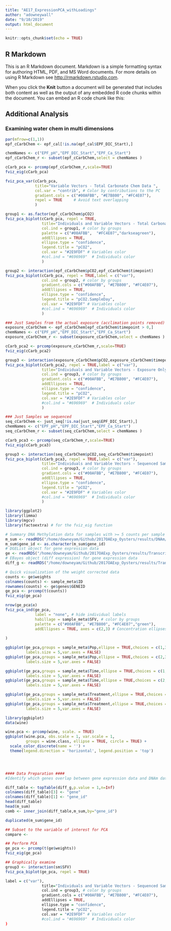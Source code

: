 ```yaml
---
title: "AE17_ExpressionPCA_withLoadings"
author: "adowneywall"
date: "9/10/2019"
output: html_document
---
```


```r
knitr::opts_chunk$set(echo = TRUE)
```

## R Markdown

This is an R Markdown document. Markdown is a simple formatting syntax for authoring HTML, PDF, and MS Word documents. For more details on using R Markdown see <http://rmarkdown.rstudio.com>.

When you click the **Knit** button a document will be generated that includes both content as well as the output of any embedded R code chunks within the document. You can embed an R code chunk like this:

## Additional Analysis  
  
### Examining water chem in multi dimensions
```r
par(mfrow=c(1,1))
epf_cCarbChem <- epf_cal[!is.na(epf_cal$EPF_DIC_Start),]

chemNames <- c("EPF_pH","EPF_DIC_Start","EPF_Ca_Start")
epf_cCarbChem_r <- subset(epf_cCarbChem,select = chemNames )

cCarb_pca <- prcomp(epf_cCarbChem_r,scale=TRUE)
fviz_eig(cCarb_pca)

fviz_pca_var(cCarb_pca,
             title="Variable Vectors - Total Carbonate Chem Data ",
             col.var = "contrib", # Color by contributions to the PC
             gradient.cols = c("#00AFBB", "#E7B800", "#FC4E07"),
             repel = TRUE     # Avoid text overlapping
             )

group1 <- as.factor(epf_cCarbChem$pCO2)
fviz_pca_biplot(cCarb_pca, repel = TRUE,
                title="Individuals and Variable Vectors - Total Carbonate Chem Data (Ellipse = CI) ",
                col.ind = group1, # color by groups
                palette = c("#00AFBB",  "#FC4E07","darkseagreen"),
                addEllipses = TRUE,
                ellipse.type = "confidence",
                legend.title = "pCO2",
                col.var = "#2E9FDF" # Variables color
                #col.ind = "#696969"  # Individuals color
                )

group2 <- interaction(epf_cCarbChem$pCO2,epf_cCarbChem$timepoint)
fviz_pca_biplot(cCarb_pca, repel = TRUE,label = c("var"),
                col.ind = group2, # color by groups
                gradient.cols = c("#00AFBB", "#E7B800", "#FC4E07"),
                addEllipses = TRUE,
                ellipse.type = "confidence",
                legend.title = "pCO2.SampleDay",
                col.var = "#2E9FDF" # Variables color
                #col.ind = "#696969"  # Individuals color
                )

### Just Samples from the actual exposure (acclimation points removed)
exposure_cCarbChem <- epf_cCarbChem[epf_cCarbChem$timepoint > 0,]
chemNames <- c("EPF_pH","EPF_DIC_Start","EPF_Ca_Start")
exposure_cCarbChem_r <- subset(exposure_cCarbChem,select = chemNames )

cCarb_pca2 <- prcomp(exposure_cCarbChem_r,scale=TRUE)
fviz_eig(cCarb_pca2)

group3 <- interaction(exposure_cCarbChem$pCO2,exposure_cCarbChem$timepoint)
fviz_pca_biplot(cCarb_pca2, repel = TRUE,label = c("var"),
                title="Individuals and Variable Vectors - Exposure Only Carbonate Chem Data (Ellipse = CI) ",
                col.ind = group3, # color by groups
                gradient.cols = c("#00AFBB", "#E7B800", "#FC4E07"),
                addEllipses = TRUE,
                ellipse.type = "confidence",
                legend.title = "pCO2",
                col.var = "#2E9FDF" # Variables color
                #col.ind = "#696969"  # Individuals color
                )

### Just Samples we sequenced 
seq_cCarbChem <- just_seq[!is.na(just_seq$EPF_DIC_Start),]
chemNames <- c("EPF_pH","EPF_DIC_Start","EPF_Ca_Start")
seq_cCarbChem_r <- subset(seq_cCarbChem,select = chemNames )

cCarb_pca3 <- prcomp(seq_cCarbChem_r,scale=TRUE)
fviz_eig(cCarb_pca3)

group3 <- interaction(seq_cCarbChem$pCO2,seq_cCarbChem$timepoint)
fviz_pca_biplot(cCarb_pca3, repel = TRUE,label = c("var"),
                title="Individuals and Variable Vectors - Sequenced Samples Only Carbonate Chem Data (Ellipse = CI) ",
                col.ind = group3, # color by groups
                gradient.cols = c("#00AFBB", "#E7B800", "#FC4E07"),
                addEllipses = TRUE,
                ellipse.type = "confidence",
                legend.title = "pCO2",
                col.var = "#2E9FDF" # Variables color
                #col.ind = "#696969"  # Individuals color
                )
```

```r
library(ggplot2)
library(limma)
library(mgcv)
library(factoextra) # for the fviz_eig function

# Summary DNA Methylation data for samples with >= 5 counts per sample
m_sum <- readRDS("/home/downeyam/Github/2017OAExp_Oysters/results/DNAm/Final_beta_gene_5_summary.RData")
m_sum$gene_id <- as.character(m_sum$gene_id)
# DGEList object for gene expression data
ge <- readRDS("/home/downeyam/Github/2017OAExp_Oysters/results/Transcriptomic/DGEListObj_withIndWeights_filterApproach2_plannedContrastMatrix.RData")
# EBayes object (diff expression) for gene expression data
diff_g <- readRDS("/home/downeyam/Github/2017OAExp_Oysters/results/Transcriptomic/EBayesObj_gene_withIndWeights_filterApproach2_plannedContrastMatrix.RData")

# Quick visualization of the weight corrected data
counts <- ge$weights
colnames(counts) <- sample_meta$ID
rownames(counts) <- ge$genes$GENEID
ge_pca <- prcomp(t(counts))
fviz_eig(ge_pca)

nrow(ge_pca$x)
fviz_pca_ind(ge_pca,
             label = "none", # hide individual labels
             habillage = sample_meta$SFV, # color by groups
             palette = c("#00AFBB", "#E7B800", "#FC4E07","green"),
             addEllipses = TRUE, axes = c(2,3) # Concentration ellipses   
            
)

ggbiplot(ge_pca,groups = sample_meta$Pop,ellipse = TRUE,choices = c(1,3),
         labels.size = 5,var.axes = FALSE)
ggbiplot(ge_pca,groups = sample_meta$Pop,ellipse = TRUE,choices = c(2,3),
         labels.size = 5,var.axes = FALSE)

ggbiplot(ge_pca,groups = sample_meta$Time,ellipse = TRUE,choices = c(1,3),
         labels.size = 5,var.axes = FALSE)
ggbiplot(ge_pca,groups = sample_meta$Time,ellipse = TRUE,choices = c(2,3),
         labels.size = 5,var.axes = FALSE)

ggbiplot(ge_pca,groups = sample_meta$Treatment,ellipse = TRUE,choices = c(1,3),
         labels.size = 5,var.axes = FALSE)
ggbiplot(ge_pca,groups = sample_meta$Treatment,ellipse = TRUE,choices = c(2,3),
         labels.size = 5,var.axes = FALSE)

library(ggbiplot)
data(wine)

wine.pca <- prcomp(wine, scale. = TRUE)
ggbiplot(wine.pca, obs.scale = 1, var.scale = 1,
         groups = wine.class, ellipse = TRUE, circle = TRUE) +
  scale_color_discrete(name = '') +
  theme(legend.direction = 'horizontal', legend.position = 'top')




#### Data Preparation ####
#Identify which genes overlap between gene expression data and DNAm data

diff_table <- topTable(diff_g,p.value = 1,n=Inf)
colnames(diff_table)[3] <- "gene"
colnames(diff_table)[1] <- "gene_id"
head(diff_table)
head(m_sum)
comb <- inner_join(diff_table,m_sum,by="gene_id")

duplicated(m_sum$gene_id)

## Subset to the variable of interest for PCA
compare <- 

## Perform PCA
ge_pca <- prcomp(t(ge$weights))
fviz_eig(ge_pca)

## Graphically examine
group3 <- interaction(sm$SFV)
fviz_pca_biplot(ge_pca, repel = TRUE)

label = c("var"),
                title="Individuals and Variable Vectors - Sequenced Samples Only Carbonate Chem Data (Ellipse = CI) ",
                col.ind = group3, # color by groups
                gradient.cols = c("#00AFBB", "#E7B800", "#FC4E07"),
                addEllipses = TRUE,
                ellipse.type = "confidence",
                legend.title = "pCO2",
                col.var = "#2E9FDF" # Variables color
                #col.ind = "#696969"  # Individuals color
)



```

